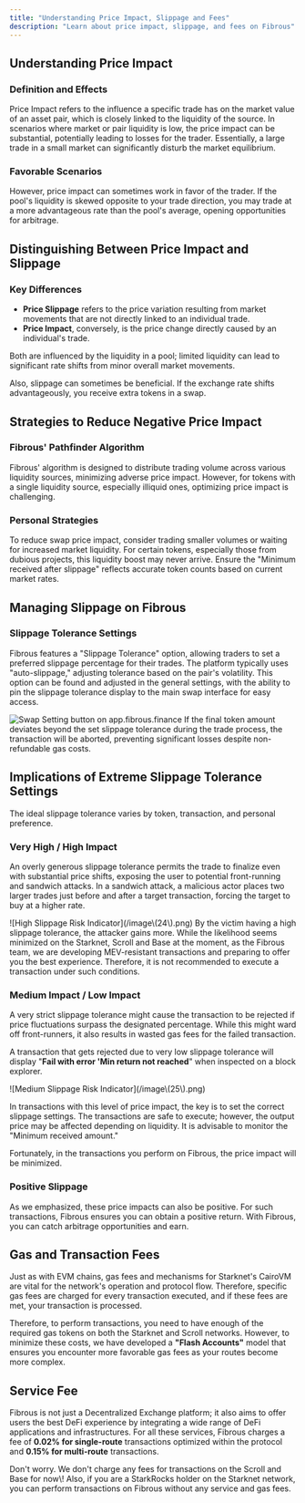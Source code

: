 ```yaml
---
title: "Understanding Price Impact, Slippage and Fees"
description: "Learn about price impact, slippage, and fees on Fibrous"
---
```


## Understanding Price Impact

### Definition and Effects

Price Impact refers to the influence a specific trade has on the market value of an asset pair, which is closely linked to the liquidity of the source. In scenarios where market or pair liquidity is low, the price impact can be substantial, potentially leading to losses for the trader. Essentially, a large trade in a small market can significantly disturb the market equilibrium.

### Favorable Scenarios

However, price impact can sometimes work in favor of the trader. If the pool's liquidity is skewed opposite to your trade direction, you may trade at a more advantageous rate than the pool's average, opening opportunities for arbitrage.

## Distinguishing Between Price Impact and Slippage

### Key Differences

- **Price Slippage** refers to the price variation resulting from market movements that are not directly linked to an individual trade.
- **Price Impact**, conversely, is the price change directly caused by an individual's trade.

Both are influenced by the liquidity in a pool; limited liquidity can lead to significant rate shifts from minor overall market movements.

Also, slippage can sometimes be beneficial. If the exchange rate shifts advantageously, you receive extra tokens in a swap.

## Strategies to Reduce Negative Price Impact

### Fibrous' Pathfinder Algorithm

Fibrous' algorithm is designed to distribute trading volume across various liquidity sources, minimizing adverse price impact. However, for tokens with a single liquidity source, especially illiquid ones, optimizing price impact is challenging.

### Personal Strategies

To reduce swap price impact, consider trading smaller volumes or waiting for increased market liquidity. For certain tokens, especially those from dubious projects, this liquidity boost may never arrive. Ensure the "Minimum received after slippage" reflects accurate token counts based on current market rates.

## Managing Slippage on Fibrous

### Slippage Tolerance Settings

Fibrous features a "Slippage Tolerance" option, allowing traders to set a preferred slippage percentage for their trades. The platform typically uses "auto-slippage," adjusting tolerance based on the pair's volatility. This option can be found and adjusted in the general settings, with the ability to pin the slippage tolerance display to the main swap interface for easy access.

<Frame caption="Swap Setting button on app.fibrous.finance">
  <img
    src="/image(23).png"
    alt="Swap Setting button on app.fibrous.finance"
    style={{ maxWidth:"400px",width:"100%" }}
    title=""
  />
</Frame>

<Warning>
  If the final token amount deviates beyond the set slippage tolerance during the trade process, the transaction will be aborted, preventing significant losses despite non-refundable gas costs.
</Warning>

## Implications of Extreme Slippage Tolerance Settings

The ideal slippage tolerance varies by token, transaction, and personal preference.

### Very High / High Impact

An overly generous slippage tolerance permits the trade to finalize even with substantial price shifts, exposing the user to potential front-running and sandwich attacks. In a sandwich attack, a malicious actor places two larger trades just before and after a target transaction, forcing the target to buy at a higher rate.

<Frame caption="Do not forget to check slippage indicators on app.fibrous.finance">
  ![High Slippage Risk Indicator](/image\(24\).png)
</Frame>

<Warning>
  By the victim having a high slippage tolerance, the attacker gains more. While the likelihood seems minimized on the Starknet, Scroll and Base at the moment, as the Fibrous team, we are developing MEV-resistant transactions and preparing to offer you the best experience. Therefore, it is not recommended to execute a transaction under such conditions.
</Warning>

### Medium Impact / Low Impact

A very strict slippage tolerance might cause the transaction to be rejected if price fluctuations surpass the designated percentage. While this might ward off front-runners, it also results in wasted gas fees for the failed transaction.

A transaction that gets rejected due to very low slippage tolerance will display "**Fail with error 'Min return not reached**" when inspected on a block explorer.

<Frame caption="Do not forget to check slippage indicators on app.fibrous.finance">
  ![Medium Slippage Risk Indicator](/image\(25\).png)
</Frame>

In transactions with this level of price impact, the key is to set the correct slippage settings. The transactions are safe to execute; however, the output price may be affected depending on liquidity. It is advisable to monitor the "Minimum received amount."

Fortunately, in the transactions you perform on Fibrous, the price impact will be minimized.

### Positive Slippage

As we emphasized, these price impacts can also be positive. For such transactions, Fibrous ensures you can obtain a positive return. With Fibrous, you can catch arbitrage opportunities and earn.

## Gas and Transaction Fees

Just as with EVM chains, gas fees and mechanisms for Starknet's CairoVM are vital for the network's operation and protocol flow. Therefore, specific gas fees are charged for every transaction executed, and if these fees are met, your transaction is processed.

Therefore, to perform transactions, you need to have enough of the required gas tokens on both the Starknet and Scroll networks. However, to minimize these costs, we have developed a **"Flash Accounts"** model that ensures you encounter more favorable gas fees as your routes become more complex.

## Service Fee

Fibrous is not just a Decentralized Exchange platform; it also aims to offer users the best DeFi experience by integrating a wide range of DeFi applications and infrastructures. For all these services, Fibrous charges a fee of **0.02% for single-route** transactions optimized within the protocol and **0.15% for multi-route** transactions.

<Note>
  Don't worry. We don't charge any fees for transactions on the Scroll and Base for now\! Also, if you are a StarkRocks holder on the Starknet network, you can perform transactions on Fibrous without any service and gas fees.
</Note>